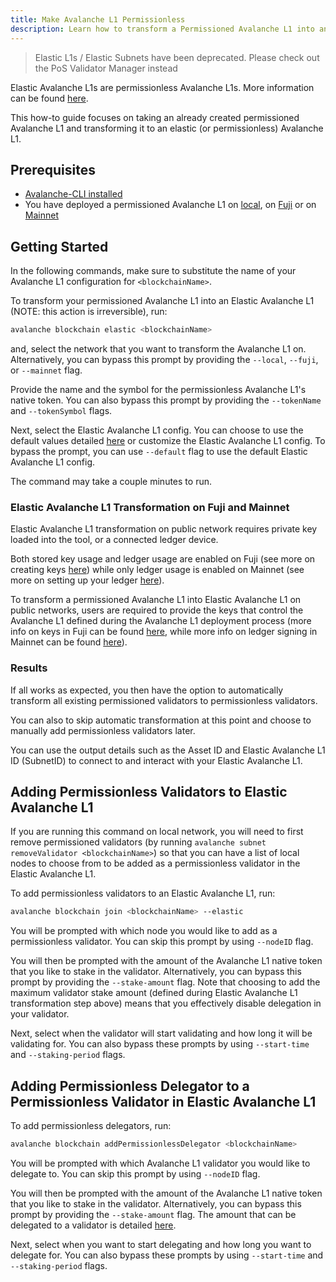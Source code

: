```yaml
---
title: Make Avalanche L1 Permissionless
description: Learn how to transform a Permissioned Avalanche L1 into an Elastic Avalanche L1.
---
```


> Elastic L1s / Elastic Subnets have been deprecated. Please check out the PoS Validator Manager instead

Elastic Avalanche L1s are permissionless Avalanche L1s. More information can be found [here](/docs/avalanche-l1s/elastic-avalanche-l1s/parameters).

This how-to guide focuses on taking an already created permissioned Avalanche L1 and transforming it to an elastic (or permissionless) Avalanche L1.

## Prerequisites

- [Avalanche-CLI installed](/docs/tooling/get-avalanche-cli)
- You have deployed a permissioned Avalanche L1 on [local](/docs/avalanche-l1s/deploy-a-avalanche-l1/local-network), on [Fuji](/docs/avalanche-l1s/deploy-a-avalanche-l1/fuji-testnet) or on [Mainnet](/docs/avalanche-l1s/deploy-a-avalanche-l1/avalanche-mainnet)

Getting Started[​](#getting-started "Direct link to heading")
-------------------------------------------------------------

In the following commands, make sure to substitute the name of your Avalanche L1 configuration for `<blockchainName>`.

To transform your permissioned Avalanche L1 into an Elastic Avalanche L1 (NOTE: this action is irreversible), run:

```bash
avalanche blockchain elastic <blockchainName>
```

and, select the network that you want to transform the Avalanche L1 on. Alternatively, you can bypass this prompt by providing the `--local`, `--fuji`, or `--mainnet` flag.

Provide the name and the symbol for the permissionless Avalanche L1's native token. You can also bypass this prompt by providing the `--tokenName` and `--tokenSymbol` flags.

Next, select the Elastic Avalanche L1 config. You can choose to use the default values detailed [here](/docs/avalanche-l1s/elastic-avalanche-l1s/parameters#primary-network-parameters-on-mainnet) or customize the Elastic Avalanche L1 config. To bypass the prompt, you can use `--default` flag to use the default Elastic Avalanche L1 config.

The command may take a couple minutes to run.

### Elastic Avalanche L1 Transformation on Fuji and Mainnet[​](#elastic-avalanche-l1-transformation-on-fuji-and-mainnet "Direct link to heading")

Elastic Avalanche L1 transformation on public network requires private key loaded into the tool, or a connected ledger device.

Both stored key usage and ledger usage are enabled on Fuji (see more on creating keys [here](/docs/avalanche-l1s/deploy-a-avalanche-l1/fuji-testnet#private-key)) while only ledger usage is enabled on Mainnet (see more on setting up your ledger [here](/docs/avalanche-l1s/deploy-a-avalanche-l1/avalanche-mainnet#setting-up-your-ledger)).

To transform a permissioned Avalanche L1 into Elastic Avalanche L1 on public networks, users are required to provide the keys that control the Avalanche L1 defined during the Avalanche L1 deployment process (more info on keys in Fuji can be found [here](/docs/avalanche-l1s/deploy-a-avalanche-l1/fuji-testnet#deploy-the-avalanche-l1), while more info on ledger signing in Mainnet can be found [here](/docs/avalanche-l1s/deploy-a-avalanche-l1/avalanche-mainnet#deploy-the-avalanche-l1)).

### Results[​](#results "Direct link to heading")

If all works as expected, you then have the option to automatically transform all existing permissioned validators to permissionless validators.

You can also to skip automatic transformation at this point and choose to manually add permissionless validators later.

You can use the output details such as the Asset ID and Elastic Avalanche L1 ID (SubnetID) to connect to and interact with your Elastic Avalanche L1.

Adding Permissionless Validators to Elastic Avalanche L1[​](#adding-permissionless-validators-to-elastic-avalanche-l1 "Direct link to heading")
-----------------------------------------------------------------------------------------------------------------------------------

If you are running this command on local network, you will need to first remove permissioned validators (by running `avalanche subnet removeValidator <blockchainName>`) so that you can have a list of local nodes to choose from to be added as a permissionless validator in the Elastic Avalanche L1.

To add permissionless validators to an Elastic Avalanche L1, run:

```bash
avalanche blockchain join <blockchainName> --elastic
```

You will be prompted with which node you would like to add as a permissionless validator. You can skip this prompt by using `--nodeID` flag.

You will then be prompted with the amount of the Avalanche L1 native token that you like to stake in the validator. Alternatively, you can bypass this prompt by providing the `--stake-amount` flag. Note that choosing to add the maximum validator stake amount (defined during Elastic Avalanche L1 transformation step above) means that you effectively disable delegation in your validator.

Next, select when the validator will start validating and how long it will be validating for. You can also bypass these prompts by using `--start-time` and `--staking-period` flags.

Adding Permissionless Delegator to a Permissionless Validator in Elastic Avalanche L1[​](#adding-permissionless-delegator-to-a-permissionless-validator-in-elastic-avalanche-l1 "Direct link to heading")
---------------------------------------------------------------------------------------------------------------------------------------------------------------------------------------------

To add permissionless delegators, run:

```bash
avalanche blockchain addPermissionlessDelegator <blockchainName>
```

You will be prompted with which Avalanche L1 validator you would like to delegate to. You can skip this prompt by using `--nodeID` flag.

You will then be prompted with the amount of the Avalanche L1 native token that you like to stake in the validator. Alternatively, you can bypass this prompt by providing the `--stake-amount` flag. The amount that can be delegated to a validator is detailed [here](/docs/avalanche-l1s/elastic-avalanche-l1s/parameters#delegators-weight-checks).

Next, select when you want to start delegating and how long you want to delegate for. You can also bypass these prompts by using `--start-time` and `--staking-period` flags.
